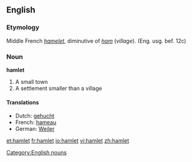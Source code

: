 {{see|Hamlet}}
==English==

===Etymology===
Middle French ''[[hamelet]]'', diminutive of ''[[ham]]'' (''village''). (Eng. usg. bef. 12c)

===Noun===
'''hamlet'''

# A small town
# A settlement smaller than a village

====Translations====
{{top}}
*Dutch: [[gehucht]] {{n}}
*French: [[hameau]] {{m}}
*German: [[Weiler]] {{m}}
{{bottom}}

[[Category:English nouns]]

[[et:hamlet]]
[[fr:hamlet]]
[[io:hamlet]]
[[vi:hamlet]]
[[zh:hamlet]]